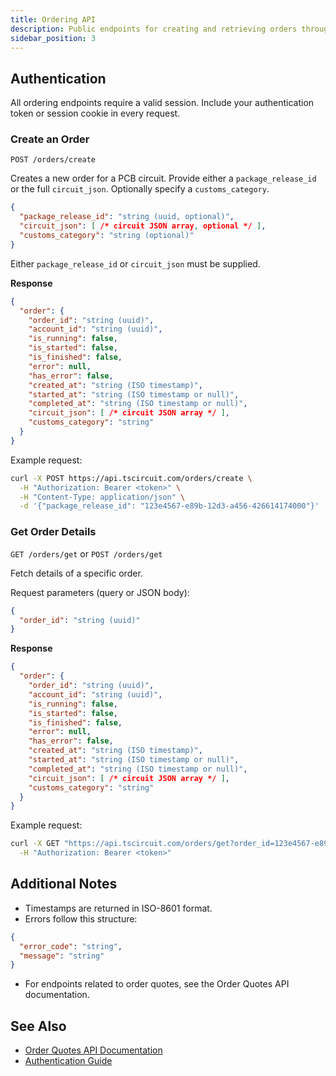 ```yaml
---
title: Ordering API
description: Public endpoints for creating and retrieving orders through the tscircuit API
sidebar_position: 3
---
```


## Authentication

All ordering endpoints require a valid session. Include your authentication token or session cookie in every request.

### Create an Order

`POST /orders/create`

Creates a new order for a PCB circuit. Provide either a `package_release_id` or the full `circuit_json`. Optionally specify a `customs_category`.

```json
{
  "package_release_id": "string (uuid, optional)",
  "circuit_json": [ /* circuit JSON array, optional */ ],
  "customs_category": "string (optional)"
}
```

Either `package_release_id` or `circuit_json` must be supplied.

**Response**

```json
{
  "order": {
    "order_id": "string (uuid)",
    "account_id": "string (uuid)",
    "is_running": false,
    "is_started": false,
    "is_finished": false,
    "error": null,
    "has_error": false,
    "created_at": "string (ISO timestamp)",
    "started_at": "string (ISO timestamp or null)",
    "completed_at": "string (ISO timestamp or null)",
    "circuit_json": [ /* circuit JSON array */ ],
    "customs_category": "string"
  }
}
```

Example request:

```bash
curl -X POST https://api.tscircuit.com/orders/create \
  -H "Authorization: Bearer <token>" \
  -H "Content-Type: application/json" \
  -d '{"package_release_id": "123e4567-e89b-12d3-a456-426614174000"}'
```

### Get Order Details

`GET /orders/get` or `POST /orders/get`

Fetch details of a specific order.

Request parameters (query or JSON body):

```json
{
  "order_id": "string (uuid)"
}
```

**Response**

```json
{
  "order": {
    "order_id": "string (uuid)",
    "account_id": "string (uuid)",
    "is_running": false,
    "is_started": false,
    "is_finished": false,
    "error": null,
    "has_error": false,
    "created_at": "string (ISO timestamp)",
    "started_at": "string (ISO timestamp or null)",
    "completed_at": "string (ISO timestamp or null)",
    "circuit_json": [ /* circuit JSON array */ ],
    "customs_category": "string"
  }
}
```

Example request:

```bash
curl -X GET "https://api.tscircuit.com/orders/get?order_id=123e4567-e89b-12d3-a456-426614174000" \
  -H "Authorization: Bearer <token>"
```

## Additional Notes

- Timestamps are returned in ISO-8601 format.
- Errors follow this structure:

```json
{
  "error_code": "string",
  "message": "string"
}
```
- For endpoints related to order quotes, see the Order Quotes API documentation.

## See Also

- [Order Quotes API Documentation](#)
- [Authentication Guide](#)
